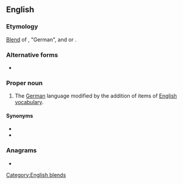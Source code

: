 ==English==

===Etymology===
[[blend|Blend]] of {{m|de|Deutsch}}, "German", and {{m|de|Englisch}} or {{m|en|English}}.

===Alternative forms===
* {{l|en|Denglisch}}

===Proper noun===
{{wikipedia}}
{{en-proper noun}}

# The [[German]] language modified by the addition of items of [[English]] [[vocabulary]].

====Synonyms====
* {{l|en|Engleutsch}}
* {{l|en|Germish}}

===Anagrams===
* {{anagrams|en|hind legs|hindlegs|shingled}}

[[Category:English blends]]